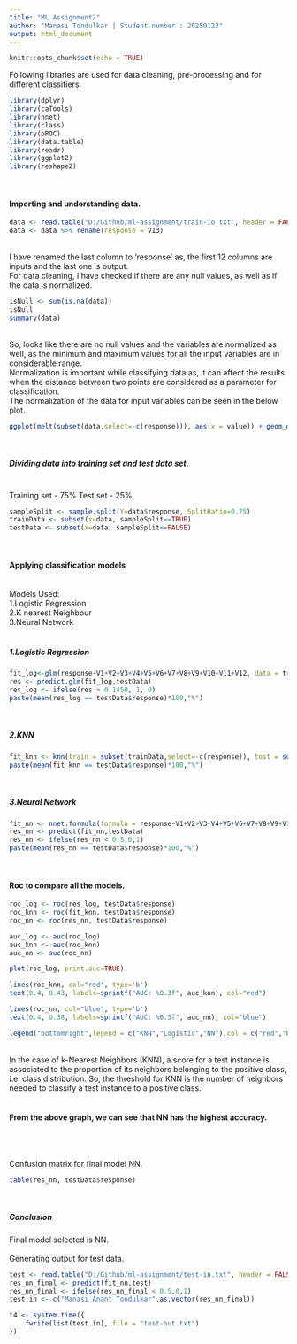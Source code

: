 ---
title: "ML Assignment2"
author: "Manasi Tondulkar | Student number : 20250123"
output: html_document
---

```{r setup, include=FALSE}
knitr::opts_chunk$set(echo = TRUE)
```

Following libraries are used for data cleaning, pre-processing and for different classifiers.
```{r imports, message = FALSE, warning = FALSE}
library(dplyr) 
library(caTools) 
library(nnet)
library(class) 
library(pROC) 
library(data.table)
library(readr)
library(ggplot2)
library(reshape2)
```
<br>
<h4>Importing and understanding data.</h4>
```{r, message = FALSE, warning = FALSE}

data <- read.table("D:/Github/ml-assignment/train-io.txt", header = FALSE, sep = " ", dec = ".")
data <- data %>% rename(response = V13)
```
<br>
I have renamed the last column to 'response' as, the first 12 columns are inputs and the last one is output. 
<br>
For data cleaning, I have checked if there are any null values, as well as if the data is normalized.
```{r, message = FALSE, warning = FALSE}
isNull <- sum(is.na(data))
isNull
summary(data)
```
<br>
So, looks like there are no null values and the variables are normalized as well, as the minimum and maximum values for all the input variables are in considerable range.
<br>
Normalization is important while classifying data as, it can affect the results when the distance between two points are considered as a parameter for classification. 
<br>
The normalization of the data for input variables can be seen in the below plot.
```{r, message = FALSE, warning = FALSE}
ggplot(melt(subset(data,select=-c(response))), aes(x = value)) + geom_density()+facet_wrap(~variable)
```
<br>
<h5>Dividing data into training set and test data set. </h5>
<br>
Training set - 75%  Test set - 25%
```{r, message = FALSE, warning = FALSE}
sampleSplit <- sample.split(Y=data$response, SplitRatio=0.75)
trainData <- subset(x=data, sampleSplit==TRUE)
testData <- subset(x=data, sampleSplit==FALSE)
```

<br>
<h4>Applying classification models</h4>
<br>
Models Used:
<br>
1.Logistic Regression<br>
2.K nearest Neighbour <br>
3.Neural Network<br><br>

<h5>1.Logistic Regression</h5>
```{r logistic, message = FALSE, warning = FALSE}

fit_log<-glm(response~V1+V2+V3+V4+V5+V6+V7+V8+V9+V10+V11+V12, data = trainData,family = binomial)
res <- predict.glm(fit_log,testData)
res_log <- ifelse(res > 0.1450, 1, 0)
paste(mean(res_log == testData$response)*100,"%")
```

<br>
<h5>2.KNN</h5>
```{r knn, message = FALSE, warning = FALSE}
fit_knn <- knn(train = subset(trainData,select=-c(response)), test = subset(testData,select=-c(response)),cl = trainData$response, k=11)
paste(mean(fit_knn == testData$response)*100,"%")
```

<br>
<h5>3.Neural Network</h5>
```{r nn , message = FALSE, warning = FALSE}
fit_nn <- nnet.formula(formula = response~V1+V2+V3+V4+V5+V6+V7+V8+V9+V10+V11+V12, data = trainData, size = 175, linout = FALSE, rang = c(0.7), decay = 0.1, MaxNWts = 2700, maxit = 330)
res_nn <- predict(fit_nn,testData)
res_nn <- ifelse(res_nn < 0.5,0,1)
paste(mean(res_nn == testData$response)*100,"%")
```

<br>
<h4>Roc to compare all the models.</h4>
```{r roc, message = FALSE, warning = FALSE}
roc_log <- roc(res_log, testData$response)
roc_knn <- roc(fit_knn, testData$response)
roc_nn <- roc(res_nn, testData$response)

auc_log <- auc(roc_log)
auc_knn <- auc(roc_knn)
auc_nn <- auc(roc_nn)

plot(roc_log, print.auc=TRUE)

lines(roc_knn, col="red", type='b')
text(0.4, 0.43, labels=sprintf("AUC: %0.3f", auc_knn), col="red")

lines(roc_nn, col="blue", type='b')
text(0.4, 0.38, labels=sprintf("AUC: %0.3f", auc_nn), col="blue")

legend("bottomright",legend = c("KNN","Logistic","NN"),col = c("red","black","blue"),lty=1:2, cex=0.8)
```

<br>
In the case of k-Nearest Neighbors (KNN), a score for a test instance is associated to the proportion of its neighbors belonging to the positive
class, i.e. class distribution. So, the threshold for KNN is the number of neighbors needed to classify a test instance to a positive class.<br><br>
<h4>From the above graph, we can see that NN has the highest accuracy.</h4>
<br>

<br>
Confusion matrix for final model NN.
```{r}
table(res_nn, testData$response)

```

<br>
<h5>Conclusion</h5>
Final model selected is NN.
<br>
<br>
Generating output for test data.
<br>
```{r}
test <- read.table("D:/Github/ml-assignment/test-in.txt", header = FALSE, sep = " ", dec = ".")
res_nn_final <- predict(fit_nn,test)
res_nn_final <- ifelse(res_nn_final < 0.5,0,1)
test.in <- c("Manasi Anant Tondulkar",as.vector(res_nn_final))

t4 <- system.time({
    fwrite(list(test.in), file = "test-out.txt")
})
```
